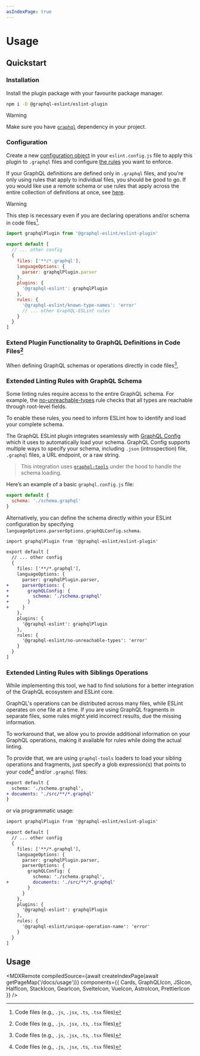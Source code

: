```yaml
---
asIndexPage: true
---
```



# Usage

## Quickstart

<Steps>

### Installation

Install the plugin package with your favourite package manager.

```sh npm2yarn
npm i -D @graphql-eslint/eslint-plugin
```

> [!WARNING]
>
> Make sure you have [`graphql`](https://npmjs.com/package/graphql) dependency in your project.

### Configuration

Create a new
[configuration object](https://eslint.org/docs/latest/use/configure/configuration-files#configuration-objects)
in your `eslint.config.js` file to apply this plugin to `.graphql` files and configure
[the rules](/rules) you want to enforce.

If your GraphQL definitions are defined only in `.graphql` files, and you're only using rules that
apply to individual files, you should be good to go. If you would like use a remote schema or use
rules that apply across the entire collection of definitions at once, see
[here](#extended-linting-rules-with-graphql-schema).

> [!WARNING]
>
> This step is necessary even if you are declaring operations and/or schema in code files[^1].

```js filename="eslint.config.js"
import graphqlPlugin from '@graphql-eslint/eslint-plugin'

export default [
  // ... other config
  {
    files: ['**/*.graphql'],
    languageOptions: {
      parser: graphqlPlugin.parser
    },
    plugins: {
      '@graphql-eslint': graphqlPlugin
    },
    rules: {
      '@graphql-eslint/known-type-names': 'error'
      // ... other GraphQL-ESLint rules
    }
  }
]
```

### Extend Plugin Functionality to GraphQL Definitions in Code Files[^1]

When defining GraphQL schemas or operations directly in code files[^1],

### Extended Linting Rules with GraphQL Schema

Some linting rules require access to the entire GraphQL schema. For example, the
[no-unreachable-types](../rules/no-unreachable-types) rule checks that all types are reachable
through root-level fields.

To enable these rules, you need to inform ESLint how to identify and load your complete schema.

The GraphQL ESLint plugin integrates seamlessly with
[GraphQL Config](https://the-guild.dev/graphql/config) which it uses to automatically load your
schema. GraphQL Config supports multiple ways to specify your schema, including `.json`
(introspection) file, `.graphql` files, a URL endpoint, or a raw string.

> This integration uses [`graphql-tools`](https://the-guild.dev/graphql/tools) under the hood to
> handle the schema loading.

Here’s an example of a basic `graphql.config.js` file:

```js filename="graphql.config.js"
export default {
  schema: './schema.graphql'
}
```

Alternatively, you can define the schema directly within your ESLint configuration by specifying
`languageOptions.parserOptions.graphQLConfig.schema`.

```diff filename="eslint.config.js"
import graphqlPlugin from '@graphql-eslint/eslint-plugin'

export default [
  // ... other config
  {
    files: ['**/*.graphql'],
    languageOptions: {
      parser: graphqlPlugin.parser,
+     parserOptions: {
+       graphQLConfig: {
+         schema: './schema.graphql'
+       }
+     }
    },
    plugins: {
      '@graphql-eslint': graphqlPlugin
    },
    rules: {
      '@graphql-eslint/no-unreachable-types': 'error'
    }
  }
]
```

### Extended Linting Rules with Siblings Operations

While implementing this tool, we had to find solutions for a better integration of the GraphQL
ecosystem and ESLint core.

GraphQL's operations can be distributed across many files, while ESLint operates on one file at a
time. If you are using GraphQL fragments in separate files, some rules might yield incorrect
results, due the missing information.

To workaround that, we allow you to provide additional information on your GraphQL operations,
making it available for rules while doing the actual linting.

To provide that, we are using `graphql-tools` loaders to load your sibling operations and fragments,
just specify a glob expression(s) that points to your code[^1] and/or `.graphql` files:

```diff filename="graphql.config.js"
export default {
  schema: './schema.graphql',
+ documents: './src/**/*.graphql'
}
```

or via programmatic usage:

```diff filename="eslint.config.js"
import graphqlPlugin from '@graphql-eslint/eslint-plugin'

export default [
  // ... other config
  {
    files: ['**/*.graphql'],
    languageOptions: {
      parser: graphqlPlugin.parser,
      parserOptions: {
        graphQLConfig: {
          schema: './schema.graphql',
+         documents: './src/**/*.graphql'
        }
      }
    },
    plugins: {
      '@graphql-eslint': graphqlPlugin
    },
    rules: {
      '@graphql-eslint/unique-operation-name': 'error'
    }
  }
]
```

</Steps>

## Usage

<MDXRemote
  compiledSource={await createIndexPage(await getPageMap('/docs/usage'))}
  components={{
    Cards,
    GraphQLIcon,
    JSIcon,
    HalfIcon,
    StackIcon,
    GearIcon,
    SvelteIcon,
    VueIcon,
    AstroIcon,
    PrettierIcon
  }}
/>

[^1]: Code files (e.g., `.js`, `.jsx`, `.ts`, `.tsx` files)
